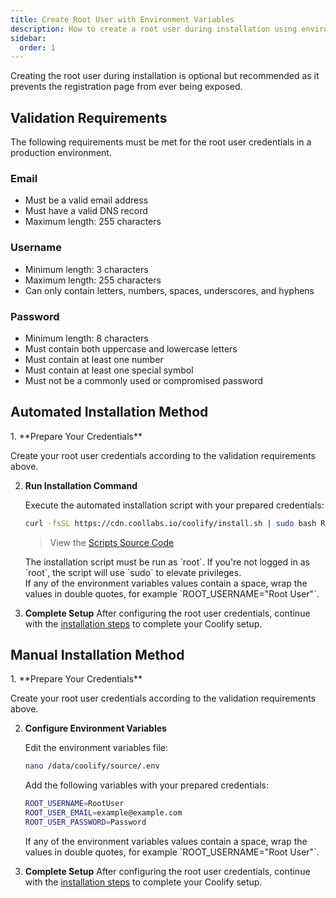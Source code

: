 ```yaml
---
title: Create Root User with Environment Variables
description: How to create a root user during installation using environment variables
sidebar:
  order: 1
---
```



Creating the root user during installation is optional but recommended as it prevents the registration page from ever being exposed.

## Validation Requirements

The following requirements must be met for the root user credentials in a production environment.

### Email
- Must be a valid email address
- Must have a valid DNS record
- Maximum length: 255 characters

### Username
- Minimum length: 3 characters
- Maximum length: 255 characters
- Can only contain letters, numbers, spaces, underscores, and hyphens

### Password
- Minimum length: 8 characters
- Must contain both uppercase and lowercase letters
- Must contain at least one number
- Must contain at least one special symbol
- Must not be a commonly used or compromised password 

## Automated Installation Method

<Steps>
1. **Prepare Your Credentials**

   Create your root user credentials according to the validation requirements above.

2. **Run Installation Command**

   Execute the automated installation script with your prepared credentials:

   ```bash
   curl -fsSL https://cdn.coollabs.io/coolify/install.sh | sudo bash ROOT_USERNAME=RootUser ROOT_USER_EMAIL=example@example.com ROOT_USER_PASSWORD=Password
   ```
    > View the [Scripts Source Code](https://github.com/coollabsio/coolify/blob/main/scripts/install.sh)

   <Aside type="note">
   The installation script must be run as `root`. If you're not logged in as `root`, the script will use `sudo` to elevate privileges.
   </Aside>

   <Aside type="caution">
   If any of the environment variables values contain a space, wrap the values in double quotes, for example `ROOT_USERNAME="Root User"`.
   </Aside>
3. **Complete Setup**
   After configuring the root user credentials, continue with the [installation steps](/docs/installation#1-quick-installation-recommended) to complete your Coolify setup.

</Steps>

## Manual Installation Method

<Steps>
1. **Prepare Your Credentials**

   Create your root user credentials according to the validation requirements above.

2. **Configure Environment Variables**

   Edit the environment variables file:

   ```bash
   nano /data/coolify/source/.env
   ```

   Add the following variables with your prepared credentials:
   ```bash
   ROOT_USERNAME=RootUser
   ROOT_USER_EMAIL=example@example.com
   ROOT_USER_PASSWORD=Password
   ```
    
    <Aside type="caution">
    If any of the environment variables values contain a space, wrap the values in double quotes, for example `ROOT_USERNAME="Root User"`.
   </Aside>
3. **Complete Setup**
   After configuring the root user credentials, continue with the [installation steps](/docs/installation#2-manual-installation) to complete your Coolify setup.

</Steps>
